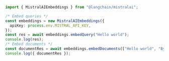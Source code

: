 ```typescript
import { MistralAIEmbeddings } from "@langchain/mistralai";

/* Embed queries */
const embeddings = new MistralAIEmbeddings({
  apiKey: process.env.MISTRAL_API_KEY,
});
const res = await embeddings.embedQuery("Hello world");
console.log(res);
/* Embed documents */
const documentRes = await embeddings.embedDocuments(["Hello world", "Bye bye"]);
console.log({ documentRes });
```

